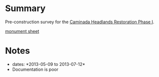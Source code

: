 = Summary =
Pre-construction survey for the [[Caminada Headlands Restoration Phase I]]. 

[[file:///home/cjohnson/QGIS/Data/Caminada surveys/2013 presonstruction survey/Fill Template/TE23-SM-01-current.pdf|monument sheet]]

= Notes =
* dates: *2013-05-09 to 2013-07-12*
* Documentation is poor
